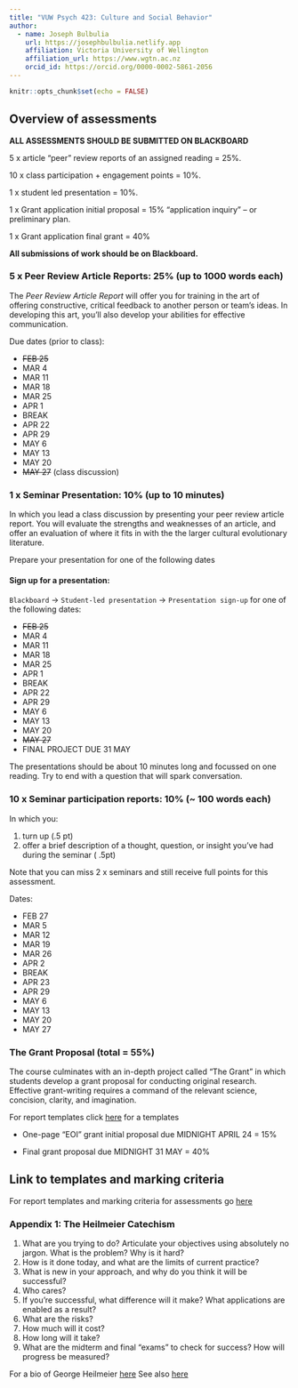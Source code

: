 ```yaml
---
title: "VUW Psych 423: Culture and Social Behavior"
author:
  - name: Joseph Bulbulia
    url: https://josephbulbulia.netlify.app
    affiliation: Victoria University of Wellington
    affiliation_url: https://www.wgtn.ac.nz
    orcid_id: https://orcid.org/0000-0002-5861-2056
---
```


```r
knitr::opts_chunk$set(echo = FALSE)
```

## Overview of assessments

**ALL ASSESSMENTS SHOULD BE SUBMITTED ON BLACKBOARD**

5 x article “peer” review reports of an assigned reading = 25%.

10 x class participation + engagement points = 10%. 

1 x student led presentation = 10%.

1 x Grant application initial proposal = 15% “application inquiry” – or preliminary plan.

1 x Grant application final grant = 40%


**All submissions of work should be on Blackboard.**

### 5 x Peer Review Article Reports: 25% (up to 1000 words each)

The *Peer Review Article Report* will offer you for training in the art of offering constructive, critical feedback to another person or team's ideas.  In developing this art, you'll also develop your abilities for effective communication. 

Due dates (prior to class):

  - ~~FEB 25~~
  - MAR 4
  - MAR 11
  - MAR 18
  - MAR 25
  - APR 1
  - BREAK
  - APR 22
  - APR 29
  - MAY 6
  - MAY 13
  - MAY 20
  - ~~MAY 27~~ (class discussion)


### 1 x Seminar Presentation: 10% (up to 10 minutes)

In which you lead a class discussion by presenting your peer review article report. You will evaluate the strengths and weaknesses of an article, and offer an evaluation of where it fits in with the the larger cultural evolutionary literature.  

Prepare your presentation for one of the following dates

#### Sign up for a presentation:

`Blackboard` $\to$ `Student-led presentation` $\to$ `Presentation sign-up`  for one of the following dates:

  - ~~FEB 25~~
  - MAR 4
  - MAR 11
  - MAR 18
  - MAR 25
  - APR 1
  - BREAK
  - APR 22
  - APR 29
  - MAY 6
  - MAY 13
  - MAY 20
  - ~~MAY 27~~
  - FINAL PROJECT DUE 31 MAY

The presentations should be about 10 minutes long and focussed on one reading. Try to end with a question that will spark conversation. 
  
  
### 10 x Seminar participation reports: 10% (~ 100 words each)

In which you:

1. turn up (.5 pt)
2. offer a brief description of a thought, question, or insight you've had during the seminar ( .5pt)

Note that you can miss 2 x seminars and still receive full points for this assessment. 


Dates: 

  - FEB 27
  - MAR 5
  - MAR 12
  - MAR 19
  - MAR 26
  - APR 2
  - BREAK
  - APR 23
  - APR 29
  - MAY 6
  - MAY 13
  - MAY 20
  - MAY 27




### The Grant Proposal (total = 55%) 

The course culminates with an in-depth project called "The Grant" in which students develop a grant proposal for conducting original research. Effective grant-writing requires a command of the relevant science, concision, clarity, and imagination.

For report templates click [here](https://go-bayes.github.io/psych-423/templatesC.html) for a templates


- One-page "EOI" grant initial proposal due MIDNIGHT APRIL 24 = 15%

- Final grant proposal due MIDNIGHT 31 MAY = 40% 

## Link to templates and marking criteria

For report templates and marking criteria for assessments go  [here](https://go-bayes.github.io/psych-423/templatesC.html) 


###  Appendix 1: The Heilmeier Catechism

  1. What are you trying to do? Articulate your objectives using absolutely no
jargon. What is the problem?  Why is it hard?
  2. How is it done today, and what are the limits of current practice?
  3. What is new in your approach, and why do you think it will be successful?
  4. Who cares?
  5. If you’re successful, what difference will it make? What applications are enabled as a result?
  6. What are the risks?
  7. How much will it cost?
  8. How long will it take?
  9. What are the midterm and final “exams” to check for success? How will progress be measured?

For a bio of George Heilmeier [here](https://ethw.org/George_H._Heilmeier)
See also [here](http://people.physics.illinois.edu/Celia/Heilmeier.pdf)


